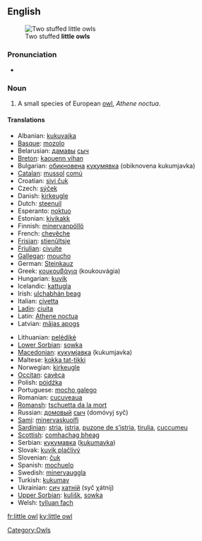 {{wikipedia}}
==English==
[[Image:Kirkeugle.jpg|thumb|Two stuffed '''little owls''']]

===Pronunciation===
*{{IPA|/'lɪtəl ɑʊl/}}

===Noun===
{{en-noun|sg=[[little]] [[owl]]}}

# A small species of European [[owl]], ''Athene noctua''.

====Translations====
{{top|species of owl}}
*Albanian: [[kukuvajka]]
*[[Basque]]: [[mozolo]]
*Belarusian: [[дамавы]] [[сыч]]
*[[Breton]]: [[kaouenn vihan]]
*Bulgarian: [[обикновена]] [[кукумявка]] (obiknovena kukumjavka)
*[[Catalan]]: [[mussol]] [[comú]]
*Croatian: [[sivi čuk]]
*Czech: [[sýček]] {{m}}
*Danish: [[kirkeugle]]
*Dutch: [[steenuil]] {{m}}
*Esperanto: [[noktuo]]
*Estonian: [[kivikakk]]
*Finnish: [[minervanpöllö]]
*French: [[chevêche]] {{f}}
*[[Frisian]]: [[stienûltsje]]
*[[Friulian]]: [[civuite]]
*[[Gallegan]]: [[moucho]]
*German: [[Steinkauz]] {{m}}
*Greek: [[κουκουβάγια]] (koukouvágia) {{f}}
*Hungarian: [[kuvik]]
*Icelandic: [[kattugla]]
*Irish: [[ulchabhán beag]]
*Italian: [[civetta]] {{f}}
*[[Ladin]]: [[ciuita]]
*Latin: [[Athene noctua]] {{f}}
*Latvian: [[mājas apogs]]
{{mid}}
*Lithuanian: [[pelėdikė]]
*[[Lower Sorbian]]: [[sowka]]
*[[Macedonian]]: [[кукумjавка]] (kukumjavka)
*Maltese: [[kokka tat-tikki]]
*Norwegian: [[kirkeugle]]
*[[Occitan]]: [[cavèca]]
*Polish: [[pójdźka]] {{f}}
*Portuguese: [[mocho galego]] {{m}}
*Romanian: [[cucuveaua]]
*[[Romansh]]: [[tschuetta da la mort]]
*Russian: [[домовый]] [[сыч]] (domóvyj syč) {{m}}
*[[Sami]]: [[minervaskuolfi]]
*[[Sardinian]]: [[stria]], [[istria]], [[puzone de s’istria]], [[tirulia]], [[cuccumeu]]
*[[Scottish]]: [[comhachag bheag]]
*Serbian: [[кукумавка]] ([[kukumavka]])
*Slovak: [[kuvik plačlivý]]
*Slovenian: [[čuk]]
*Spanish: [[mochuelo]] {{m}}
*Swedish: [[minervauggla]]
*Turkish: [[kukumav]]
*Ukrainian: [[сич]] [[хатній]] (syč χátnij)
*[[Upper Sorbian]]: [[kulišk]], [[sowka]]
*Welsh: [[tylluan fach]]
{{bottom}}

[[Category:Owls]]

[[fr:little owl]]
[[ky:little owl]]